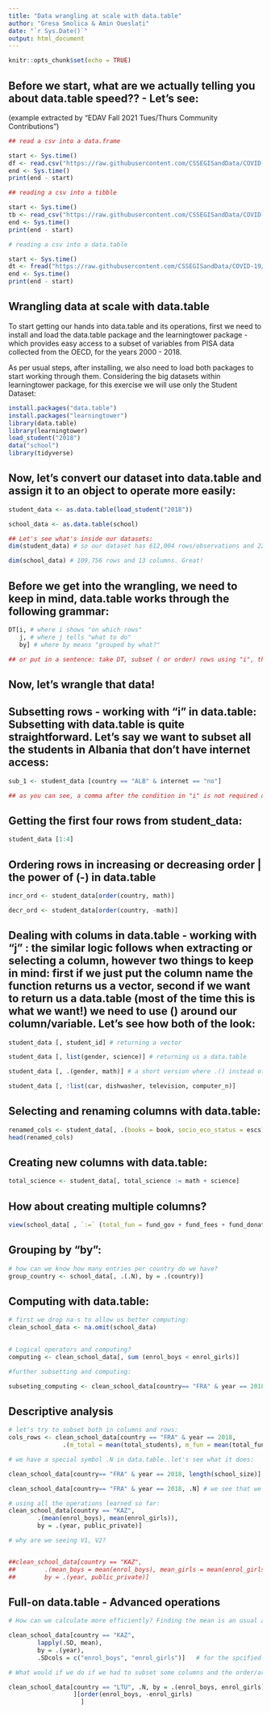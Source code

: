 ```yaml
---
title: "Data wrangling at scale with data.table"
author: "Gresa Smolica & Amin Oueslati"
date: "`r Sys.Date()`"
output: html_document
---
```


```r
knitr::opts_chunk$set(echo = TRUE)
```

## Before we start, what are we actually telling you about data.table speed?? - Let's see: 
(example extracted by "EDAV Fall 2021 Tues/Thurs Community Contributions")
```r
## read a csv into a data.frame

start <- Sys.time()
df <- read.csv("https://raw.githubusercontent.com/CSSEGISandData/COVID-19/master/csse_covid_19_data/csse_covid_19_time_series/time_series_covid19_confirmed_US.csv")
end <- Sys.time()
print(end - start)
```


```r
## reading a csv into a tibble

start <- Sys.time()
tb <- read_csv("https://raw.githubusercontent.com/CSSEGISandData/COVID-19/master/csse_covid_19_data/csse_covid_19_time_series/time_series_covid19_confirmed_US.csv")
end <- Sys.time()
print(end - start)

```

```r
# reading a csv into a data.table

start <- Sys.time()
dt <- fread("https://raw.githubusercontent.com/CSSEGISandData/COVID-19/master/csse_covid_19_data/csse_covid_19_time_series/time_series_covid19_confirmed_US.csv")
end <- Sys.time()
print(end - start)

```

## Wrangling data at scale with data.table

To start getting our hands into data.table and its operations, first we need to install and load the data.table package and the learningtower package - which provides easy access to a subset of variables from PISA data collected from the OECD, for the years 2000 - 2018. 

As per usual steps, after installing, we also need to load both packages to start working through them. Considering the big datasets within learningtower package, for this exercise we will use only the Student Dataset:

```r
install.packages("data.table")
install.packages("learningtower")
library(data.table)
library(learningtower)
load_student("2018")
data("school")
library(tidyverse)

```

## Now, let's convert our dataset into data.table and assign it to an object to operate more easily:

```r
student_data <- as.data.table(load_student("2018"))

school_data <- as.data.table(school)

## Let's see what's inside our datasets:
dim(student_data) # so our dataset has 612,004 rows/observations and 22 columns/variables. Awesome!

dim(school_data) # 109,756 rows and 13 columns. Great!

```

## Before we get into the wrangling, we need to keep in mind, data.table works through the following grammar:

```r
DT[i, # where i shows "on which rows"
   j, # where j tells "what to do"
   by] # where by means "grouped by what?"

## or put in a sentence: take DT, subset ( or order) rows using "i", then calculate "j", and group by "by"
```

## Now, let's wrangle that data!

## Subsetting rows - working with "i" in data.table: Subsetting with data.table is quite straightforward. Let's say we want to subset all the students in Albania that don't have internet access: 

```r
sub_1 <- student_data [country == "ALB" & internet == "no"]

## as you can see, a comma after the condition in "i" is not required due to the i,j,by order.
```
## Getting the first four rows from student_data:

```r
student_data [1:4]
```
## Ordering rows in increasing or decreasing order | the power of (-) in data.table

```r
incr_ord <- student_data[order(country, math)]
```


```r

decr_ord <- student_data[order(country, -math)]
```

## Dealing with colums in data.table - working with "j" : the similar logic follows when extracting or selecting a column, however two things to keep in mind: first if we just put the column name the function returns us a vector, second if we want to return us a data.table (most of the time this is what we want!) we need to use () around our column/variable. Let's see how both of the look:

```r
student_data [, student_id] # returning a vector

student_data [, list(gender, science)] # returning us a data.table

student_data [, .(gender, math)] # a short version where .() instead of list() returns us a data.table

student_data [, !list(car, dishwasher, television, computer_n)]
```

## Selecting and renaming columns with data.table:

```r

renamed_cols <- student_data[, .(books = book, socio_eco_status = escs)]
head(renamed_cols)
```

## Creating new columns with data.table: 

```r

total_science <- student_data[, total_science := math + science]

```

## How about creating multiple columns?
```r
view(school_data[ , `:=` (total_fun = fund_gov + fund_fees + fund_donation, total_students = enrol_boys + enrol_girls)])
```

## Grouping by "by":

```r
# how can we know how many entries per country do we have?
group_country <- school_data[, .(.N), by = .(country)]

```

## Computing with data.table: 

```r
# first we drop na-s to allow us better computing:
clean_school_data <- na.omit(school_data)
 

# Logical operators and computing?
computing <- clean_school_data[, sum (enrol_boys < enrol_girls)]

#further subsetting and computing:

subseting_computing <- clean_school_data[country== "FRA" & year == 2018, sum(total_students)]
```

## Descriptive analysis

```r
# let's try to subset both in columns and rows:
cols_rows <- clean_school_data[country == "FRA" & year == 2018,
               .(m_total = mean(total_students), m_fun = mean(total_fun))]

# we have a special symbol .N in data.table..let's see what it does:

clean_school_data[country== "FRA" & year == 2018, length(school_size)] # this type of operation length () occurs quite frequently, especially while grouping, therefore we can do the following:

clean_school_data[country== "FRA" & year == 2018, .N] # we see that we get the same result with 16 characters less! (but please keep in mind .N is a special built-in variable that holds the number of observations in the current group.)

# using all the operations learned so far:
clean_school_data[country == "KAZ",
        .(mean(enrol_boys), mean(enrol_girls)),
        by = .(year, public_private)]

# why are we seeing V1, V2?


##clean_school_data[country == "KAZ",
##        .(mean_boys = mean(enrol_boys), mean_girls = mean(enrol_girls)),
##        by = .(year, public_private)]

```

## Full-on data.table - Advanced operations

```r
# How can we calculate more efficiently? Finding the mean is an usual and very frequent operation in R. Is there a way to calculate the mean for several columns at once? Yes, and it is called - .SD:

clean_school_data[country == "KAZ",                      
        lapply(.SD, mean),                    
        by = .(year),           
        .SDcols = c("enrol_boys", "enrol_girls")]   # for the spcified columns. .SD can work also on one column or a more simple operation, however .SDcols is superior is making the calculations fasters for a larger group of data.
```


```r
# What would if we do if we had to subset some columns and the order/arrange those columns? the first most obvious would be to first subset, and then take the result and work on it for the second task. However data.table allows us to avoid overwriting on the result, by chaining expressions:

clean_school_data[country == "LTU", .N, by = .(enrol_boys, enrol_girls)
                  ][order(enrol_boys, -enrol_girls)
                    ]

```

